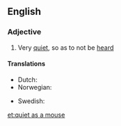 ==English==

===Adjective===
{{head|en|adjective|head=(as) [[quiet]] as a [[mouse]]}}

# {{context|simile|lang=en}} Very [[quiet]], so as to not be [[heard]]

====Translations====
{{trans-top|very quiet}}
* Dutch: {{t|nl|muisstil}}
* Norwegian: {{t|no|stille som en mus}}
{{trans-mid}}
* Swedish: {{t|sv|tyst som en mus}}
{{trans-bottom}}

[[et:quiet as a mouse]]